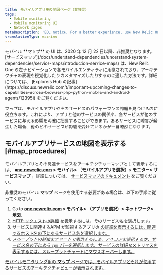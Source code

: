 ```yaml
---
title: モバイルアプリ用の地図ページ（非推奨）
tags:
  - Mobile monitoring
  - Mobile monitoring UI
  - Network pages
metaDescription: 'EOL notice. For a better experience, use New Relic One''s service maps instead of the mobile map UI.'
translationType: machine
---
```


<Callout variant="important">
  モバイル **マップ** の UI は、2020 年 12 月 22 日以降、非推奨となります。 [サービスマップ](/docs/understand-dependencies/understand-system-dependencies/service-maps/introduction-service-maps) は、New Relic One の左ナビゲーションで各モバイルエンティティに用意されており、アーキテクチャの表現を視覚化したりカスタマイズしたりするのに適した方法です。詳細については、 [Explorers Hub の記事](https://discuss.newrelic.com/t/important-upcoming-changes-to-capabilities-across-browser-php-python-mobile-and-android-agents/123951) をご覧ください。
</Callout>

マップは、モバイルアプリやそのサービスのパフォーマンス問題を見つけるのに役立ちます。これにより、アプリと他のサービスの関係や、各サービスが他のサービスに与える影響を明確に把握することができます。あるサービスに障害が発生した場合、他のどのサービスが影響を受けているかが一目瞭然になります。

## モバイルアプリサービスの地図を表示する [#map_procedures]

モバイルアプリとその関連サービスをアーキテクチャーマップとして表示するには、 **[one.newrelic.com](https://one.newrelic.com) > モバイル> （モバイルアプリを選択）> モニター> サービスマップ** 。詳細については、 [サービスマップのドキュメント](/docs/understand-dependencies/understand-system-dependencies/service-maps/how-use-service-maps) をご覧ください。

非推奨のモバイル **マップ** ページを使用する必要がある場合は、以下の手順に従ってください。

1. Go to **[one.newrelic.com](https://one.newrelic.com) > モバイル> （アプリを選択）> ネットワーク> 地図**.
2. [HTTP リクエストの詳細](/docs/mobile-monitoring-ui/http-requests-dashboard) を表示するには、そのサービス名を選択します。
3. サービスに関連するAPM が監視するアプリの [の詳細を表示するには、関連するホスト名の下にあるサービス名を選択します。](/docs/applications-menu/applications-overview)
4. [_スループットの詳細をチャートで表示するには、アイコンを選択するか、サービス名の下にある `cpm` バーを選択します。_ サービスの詳細なメトリクスを表示するには、スループットチャートにマウスオーバーします。](/docs/applications-menu/applications-overview)

[モバイルモニタリング用の **マップ** ページでは、モバイルアプリとそれが使用するサービスのアーキテクチャビューが表示されます。](/docs/applications-menu/applications-overview)
